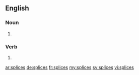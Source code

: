 ==English==

===Noun===
{{head|en|plural}}

# {{plural of|splice|lang=en}}

===Verb===
{{head|en}}

# {{en-third-person singular of|splice}}

[[ar:splices]]
[[de:splices]]
[[fr:splices]]
[[my:splices]]
[[sv:splices]]
[[vi:splices]]